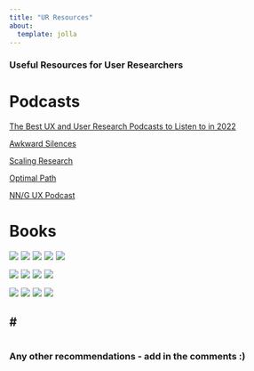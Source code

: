 ```yaml
---
title: "UR Resources"
about:
  template: jolla
---
```


### Useful Resources for User Researchers

# Podcasts

[The Best UX and User Research Podcasts to Listen to in 2022](https://open.spotify.com/playlist/6ctdsCremO490yc4zxYIa9){.external target="_blank"}

[Awkward Silences](https://open.spotify.com/show/26btXibgh2cxTo10ey12vj){.external target="_blank"}

[Scaling Research](https://open.spotify.com/show/7KIQoz0etOlftvrNscuBl9){.external target="_blank"}

[Optimal Path](https://open.spotify.com/show/1MpjAIQiBtcZeGexG5BoHH){.external target="_blank"}

[NN/G UX Podcast](https://open.spotify.com/show/3GFTfWpfv6m8nhKsPOlT8m){.external target="_blank"}


# Books

<a href="https://www.amazon.co.uk/Measuring-User-Experience-Interactive-Technologies/dp/0128180803?keywords=measuring+the+user+experience&qid=1669082223&s=audible&sprefix=measuring+the+user+%2Caudible%2C85&sr=1-1&linkCode=li2&tag=anewtrackingid-21&linkId=c50ef5a0ab72b6032f6062bfe887a349&language=en_GB&ref_=as_li_ss_il" target="_blank"><img border="0" src="//ws-eu.amazon-adsystem.com/widgets/q?_encoding=UTF8&ASIN=0128180803&Format=_SL160_&ID=AsinImage&MarketPlace=GB&ServiceVersion=20070822&WS=1&tag=anewtrackingid-21&language=en_GB" ></a><img src="https://ir-uk.amazon-adsystem.com/e/ir?t=anewtrackingid-21&language=en_GB&l=li2&o=2&a=0128180803" width="1" height="1" border="0" alt="" style="border:none !important; margin:0px !important;" />
<a href="https://www.amazon.co.uk/Observing-User-Experience-Practitioners-Research/dp/0123848695?crid=35VFC35442Q3C&keywords=user+research&qid=1669082523&s=books&sprefix=user+research%2Cstripbooks%2C97&sr=1-3&linkCode=li2&tag=anewtrackingid-21&linkId=b206101fddab781aa850fb8c231371e8&language=en_GB&ref_=as_li_ss_il" target="_blank"><img border="0" src="//ws-eu.amazon-adsystem.com/widgets/q?_encoding=UTF8&ASIN=0123848695&Format=_SL160_&ID=AsinImage&MarketPlace=GB&ServiceVersion=20070822&WS=1&tag=anewtrackingid-21&language=en_GB" ></a><img src="https://ir-uk.amazon-adsystem.com/e/ir?t=anewtrackingid-21&language=en_GB&l=li2&o=2&a=0123848695" width="1" height="1" border="0" alt="" style="border:none !important; margin:0px !important;" />
<a href="https://www.amazon.co.uk/User-Experience-Team-One-Research/dp/1933820187?pd_rd_w=kzLDZ&content-id=amzn1.sym.e915a13f-380a-44c0-b87a-2bc42d7457b9&pf_rd_p=e915a13f-380a-44c0-b87a-2bc42d7457b9&pf_rd_r=99YDVJARVEBFXCPM7F8Y&pd_rd_wg=9OOww&pd_rd_r=68af6b70-4de3-48c4-acb6-27eaef4726e5&pd_rd_i=1933820187&psc=1&linkCode=li2&tag=anewtrackingid-21&linkId=66dbc8238e993868bd9b6bbf58b03320&language=en_GB&ref_=as_li_ss_il" target="_blank"><img border="0" src="//ws-eu.amazon-adsystem.com/widgets/q?_encoding=UTF8&ASIN=1933820187&Format=_SL160_&ID=AsinImage&MarketPlace=GB&ServiceVersion=20070822&WS=1&tag=anewtrackingid-21&language=en_GB" ></a><img src="https://ir-uk.amazon-adsystem.com/e/ir?t=anewtrackingid-21&language=en_GB&l=li2&o=2&a=1933820187" width="1" height="1" border="0" alt="" style="border:none !important; margin:0px !important;" />
<a href="https://www.amazon.co.uk/Think-Like-Researcher-David-Travis/dp/1138365297?pd_rd_w=kzLDZ&content-id=amzn1.sym.e915a13f-380a-44c0-b87a-2bc42d7457b9&pf_rd_p=e915a13f-380a-44c0-b87a-2bc42d7457b9&pf_rd_r=99YDVJARVEBFXCPM7F8Y&pd_rd_wg=9OOww&pd_rd_r=68af6b70-4de3-48c4-acb6-27eaef4726e5&pd_rd_i=1138365297&psc=1&linkCode=li2&tag=anewtrackingid-21&linkId=f8383b4b00e41093f63f66d0ad241a1c&language=en_GB&ref_=as_li_ss_il" target="_blank"><img border="0" src="//ws-eu.amazon-adsystem.com/widgets/q?_encoding=UTF8&ASIN=1138365297&Format=_SL160_&ID=AsinImage&MarketPlace=GB&ServiceVersion=20070822&WS=1&tag=anewtrackingid-21&language=en_GB" ></a><img src="https://ir-uk.amazon-adsystem.com/e/ir?t=anewtrackingid-21&language=en_GB&l=li2&o=2&a=1138365297" width="1" height="1" border="0" alt="" style="border:none !important; margin:0px !important;" />
<a href="https://www.amazon.co.uk/Decolonizing-Methodologies-Research-Indigenous-Peoples/dp/135034608X?_encoding=UTF8&pd_rd_w=0qGOO&content-id=amzn1.sym.31c9090c-9b65-4f91-bf37-04dd92281172&pf_rd_p=31c9090c-9b65-4f91-bf37-04dd92281172&pf_rd_r=W5V6CJ0S75HQTW07W1T6&pd_rd_wg=ITRXA&pd_rd_r=34c2139a-4566-4550-9398-462f67b42f7b&linkCode=li2&tag=anewtrackingid-21&linkId=49c8e0d58652026005ea51a8818e22a1&language=en_GB&ref_=as_li_ss_il" target="_blank"><img border="0" src="//ws-eu.amazon-adsystem.com/widgets/q?_encoding=UTF8&ASIN=135034608X&Format=_SL160_&ID=AsinImage&MarketPlace=GB&ServiceVersion=20070822&WS=1&tag=anewtrackingid-21&language=en_GB" ></a><img src="https://ir-uk.amazon-adsystem.com/e/ir?t=anewtrackingid-21&language=en_GB&l=li2&o=2&a=135034608X" width="1" height="1" border="0" alt="" style="border:none !important; margin:0px !important;" />

<a href="https://www.amazon.co.uk/Sprint-solve-problems-test-ideas/dp/B01BXB1JMW?crid=YF8BX4U834LR&keywords=design+sprint&qid=1669082141&sprefix=design+sprin%2Caps%2C148&sr=8-13&linkCode=li2&tag=anewtrackingid-21&linkId=ec576d2e7577386b22fbbcfa8d38c784&language=en_GB&ref_=as_li_ss_il" target="_blank"><img border="0" src="//ws-eu.amazon-adsystem.com/widgets/q?_encoding=UTF8&ASIN=B01BXB1JMW&Format=_SL160_&ID=AsinImage&MarketPlace=GB&ServiceVersion=20070822&WS=1&tag=anewtrackingid-21&language=en_GB" ></a><img src="https://ir-uk.amazon-adsystem.com/e/ir?t=anewtrackingid-21&language=en_GB&l=li2&o=2&a=B01BXB1JMW" width="1" height="1" border="0" alt="" style="border:none !important; margin:0px !important;" />
<a href="https://www.amazon.co.uk/This-Service-Design-Doing-Successful/dp/1491927186?crid=3GTYEJMBHNTQ6&keywords=service+design+doing&qid=1669082388&s=audible&sprefix=service+design+doing%2Caudible%2C89&sr=1-1-catcorr&linkCode=li2&tag=anewtrackingid-21&linkId=492fb5fd082b6df56c11901a945526a1&language=en_GB&ref_=as_li_ss_il" target="_blank"><img border="0" src="//ws-eu.amazon-adsystem.com/widgets/q?_encoding=UTF8&ASIN=1491927186&Format=_SL160_&ID=AsinImage&MarketPlace=GB&ServiceVersion=20070822&WS=1&tag=anewtrackingid-21&language=en_GB" ></a><img src="https://ir-uk.amazon-adsystem.com/e/ir?t=anewtrackingid-21&language=en_GB&l=li2&o=2&a=1491927186" width="1" height="1" border="0" alt="" style="border:none !important; margin:0px !important;" />
<a href="https://www.amazon.co.uk/Good-Services-Decoding-Mystery-Service/dp/9063695438?pd_rd_w=kzLDZ&content-id=amzn1.sym.e915a13f-380a-44c0-b87a-2bc42d7457b9&pf_rd_p=e915a13f-380a-44c0-b87a-2bc42d7457b9&pf_rd_r=99YDVJARVEBFXCPM7F8Y&pd_rd_wg=9OOww&pd_rd_r=68af6b70-4de3-48c4-acb6-27eaef4726e5&pd_rd_i=9063695438&psc=1&linkCode=li2&tag=anewtrackingid-21&linkId=f8d829e3f65bd84da2e939e196b26e38&language=en_GB&ref_=as_li_ss_il" target="_blank"><img border="0" src="//ws-eu.amazon-adsystem.com/widgets/q?_encoding=UTF8&ASIN=9063695438&Format=_SL160_&ID=AsinImage&MarketPlace=GB&ServiceVersion=20070822&WS=1&tag=anewtrackingid-21&language=en_GB" ></a><img src="https://ir-uk.amazon-adsystem.com/e/ir?t=anewtrackingid-21&language=en_GB&l=li2&o=2&a=9063695438" width="1" height="1" border="0" alt="" style="border:none !important; margin:0px !important;" />
<a href="https://www.amazon.co.uk/dp/B08TZM3MZR?plink=gdANFhh0F5dDTyb0&linkCode=li2&tag=anewtrackingid-21&linkId=fb00ca67970504a065a4d4e40c9adeda&language=en_GB&ref_=as_li_ss_il" target="_blank"><img border="0" src="//ws-eu.amazon-adsystem.com/widgets/q?_encoding=UTF8&ASIN=B08TZM3MZR&Format=_SL160_&ID=AsinImage&MarketPlace=GB&ServiceVersion=20070822&WS=1&tag=anewtrackingid-21&language=en_GB" ></a><img src="https://ir-uk.amazon-adsystem.com/e/ir?t=anewtrackingid-21&language=en_GB&l=li2&o=2&a=B08TZM3MZR" width="1" height="1" border="0" alt="" style="border:none !important; margin:0px !important;" />

<a href="https://www.amazon.co.uk/Culture-Code-Secrets-Highly-Successful/dp/B07GH54RK2?crid=1ZMEDAMO0W5U1&keywords=the+culture+code&qid=1669082827&sprefix=the+culture+cod%2Caps%2C109&sr=8-1&linkCode=li2&tag=anewtrackingid-21&linkId=eaa8d268ddf1e74cd778084ace136a42&language=en_GB&ref_=as_li_ss_il" target="_blank"><img border="0" src="//ws-eu.amazon-adsystem.com/widgets/q?_encoding=UTF8&ASIN=B07GH54RK2&Format=_SL160_&ID=AsinImage&MarketPlace=GB&ServiceVersion=20070822&WS=1&tag=anewtrackingid-21&language=en_GB" ></a><img src="https://ir-uk.amazon-adsystem.com/e/ir?t=anewtrackingid-21&language=en_GB&l=li2&o=2&a=B07GH54RK2" width="1" height="1" border="0" alt="" style="border:none !important; margin:0px !important;" />
<a href="https://www.amazon.co.uk/Coaching-Performance-5th-Principles-Anniversary/dp/B0767RDMWF?keywords=coaching+for+performance&qid=1669082875&sprefix=coaching+for+perf%2Caps%2C119&sr=8-1&linkCode=li2&tag=anewtrackingid-21&linkId=b1c61b3c3764e260bf1237e9b76aa358&language=en_GB&ref_=as_li_ss_il" target="_blank"><img border="0" src="//ws-eu.amazon-adsystem.com/widgets/q?_encoding=UTF8&ASIN=B0767RDMWF&Format=_SL160_&ID=AsinImage&MarketPlace=GB&ServiceVersion=20070822&WS=1&tag=anewtrackingid-21&language=en_GB" ></a><img src="https://ir-uk.amazon-adsystem.com/e/ir?t=anewtrackingid-21&language=en_GB&l=li2&o=2&a=B0767RDMWF" width="1" height="1" border="0" alt="" style="border:none !important; margin:0px !important;" />
<a href="https://www.amazon.co.uk/Learning-Agile-Understanding-Scrum-Kanban/dp/B094NY1PDP?crid=3KDHGFTJ6FDGI&keywords=agile+books&qid=1669082953&s=audible&sprefix=agile+book%2Caudible%2C91&sr=1-7&linkCode=li2&tag=anewtrackingid-21&linkId=e928f5157d8ee25556fe831ee2f389c6&language=en_GB&ref_=as_li_ss_il" target="_blank"><img border="0" src="//ws-eu.amazon-adsystem.com/widgets/q?_encoding=UTF8&ASIN=B094NY1PDP&Format=_SL160_&ID=AsinImage&MarketPlace=GB&ServiceVersion=20070822&WS=1&tag=anewtrackingid-21&language=en_GB" ></a><img src="https://ir-uk.amazon-adsystem.com/e/ir?t=anewtrackingid-21&language=en_GB&l=li2&o=2&a=B094NY1PDP" width="1" height="1" border="0" alt="" style="border:none !important; margin:0px !important;" />
<a href="https://www.amazon.co.uk/Making-Work-Human-Human-Centered-Companies/dp/B0B6GH32T3?crid=11GN2YEPK3KYH&keywords=making+work+human&qid=1669082861&sprefix=making+work+human%2Caps%2C94&sr=8-1&linkCode=li2&tag=anewtrackingid-21&linkId=2d74d27297cff33bf8ec577487c83d17&language=en_GB&ref_=as_li_ss_il" target="_blank"><img border="0" src="//ws-eu.amazon-adsystem.com/widgets/q?_encoding=UTF8&ASIN=B0B6GH32T3&Format=_SL160_&ID=AsinImage&MarketPlace=GB&ServiceVersion=20070822&WS=1&tag=anewtrackingid-21&language=en_GB" ></a><img src="https://ir-uk.amazon-adsystem.com/e/ir?t=anewtrackingid-21&language=en_GB&l=li2&o=2&a=B0B6GH32T3" width="1" height="1" border="0" alt="" style="border:none !important; margin:0px !important;" />

#
---
#

### Any other recommendations - add in the comments :)

<script src="https://giscus.app/client.js"
        data-repo="thomashallam/thomashallam.github.io"
        data-repo-id="R_kgDOIW_M2g"
        data-category="General"
        data-category-id="DIC_kwDOIW_M2s4CSpZr"
        data-mapping="url"
        data-strict="0"
        data-reactions-enabled="1"
        data-emit-metadata="0"
        data-input-position="top"
        data-theme="dark_protanopia"
        data-lang="en"
        data-loading="lazy"
        crossorigin="anonymous"
        async>
</script>